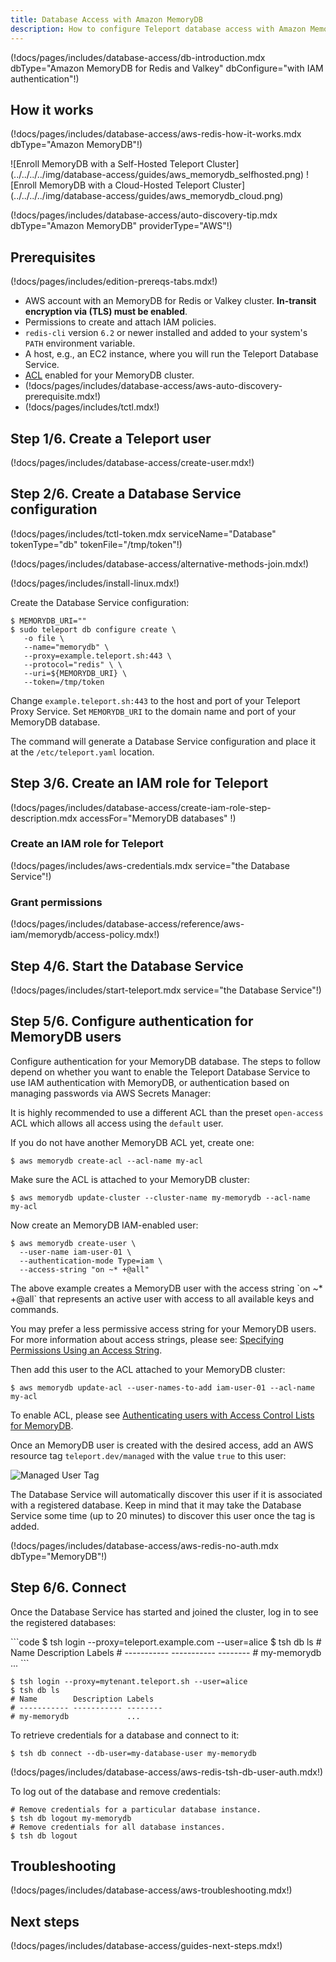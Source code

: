 ```yaml
---
title: Database Access with Amazon MemoryDB
description: How to configure Teleport database access with Amazon MemoryDB
---
```


(!docs/pages/includes/database-access/db-introduction.mdx dbType="Amazon MemoryDB for Redis and Valkey" dbConfigure="with IAM authentication"!)

## How it works

(!docs/pages/includes/database-access/aws-redis-how-it-works.mdx dbType="Amazon MemoryDB"!)

<Tabs>
<TabItem scope={["oss", "enterprise"]} label="Self-Hosted">
![Enroll MemoryDB with a Self-Hosted Teleport Cluster](../../../../img/database-access/guides/aws_memorydb_selfhosted.png)
</TabItem>
<TabItem scope={["cloud","team"]} label="Teleport Cloud">
![Enroll MemoryDB with a Cloud-Hosted Teleport Cluster](../../../../img/database-access/guides/aws_memorydb_cloud.png)
</TabItem>

</Tabs>

(!docs/pages/includes/database-access/auto-discovery-tip.mdx dbType="Amazon MemoryDB" providerType="AWS"!)

## Prerequisites

(!docs/pages/includes/edition-prereqs-tabs.mdx!)

- AWS account with an MemoryDB for Redis or Valkey cluster.
  **In-transit encryption via (TLS) must be enabled**.
- Permissions to create and attach IAM policies.
- `redis-cli` version `6.2` or newer installed and added to your system's `PATH` environment variable.
- A host, e.g., an EC2 instance, where you will run the Teleport Database
  Service.
- [ACL](https://docs.aws.amazon.com/memorydb/latest/devguide/clusters.acls.html) enabled for your
  MemoryDB cluster.
- (!docs/pages/includes/database-access/aws-auto-discovery-prerequisite.mdx!)
- (!docs/pages/includes/tctl.mdx!)

## Step 1/6. Create a Teleport user

(!docs/pages/includes/database-access/create-user.mdx!)

## Step 2/6. Create a Database Service configuration

(!docs/pages/includes/tctl-token.mdx serviceName="Database" tokenType="db" tokenFile="/tmp/token"!)

(!docs/pages/includes/database-access/alternative-methods-join.mdx!)

(!docs/pages/includes/install-linux.mdx!)

Create the Database Service configuration:
```code
$ MEMORYDB_URI=""
$ sudo teleport db configure create \
   -o file \
   --name="memorydb" \
   --proxy=example.teleport.sh:443 \
   --protocol="redis" \ \
   --uri=${MEMORYDB_URI} \
   --token=/tmp/token
```

Change `example.teleport.sh:443` to the host and port of your Teleport Proxy
Service. Set `MEMORYDB_URI` to the domain name and port of your MemoryDB
database.

The command will generate a Database Service configuration and place it at the
`/etc/teleport.yaml` location.

## Step 3/6. Create an IAM role for Teleport

(!docs/pages/includes/database-access/create-iam-role-step-description.mdx accessFor="MemoryDB databases" !)

### Create an IAM role for Teleport

(!docs/pages/includes/aws-credentials.mdx service="the Database Service"!)

### Grant permissions

(!docs/pages/includes/database-access/reference/aws-iam/memorydb/access-policy.mdx!)

## Step 4/6. Start the Database Service

(!docs/pages/includes/start-teleport.mdx service="the Database Service"!)

## Step 5/6. Configure authentication for MemoryDB users

Configure authentication for your MemoryDB database. The steps to follow
depend on whether you want to enable the Teleport Database Service to use IAM
authentication with MemoryDB, or authentication based on managing passwords
via AWS Secrets Manager:

<Tabs>
<TabItem label="MemoryDB IAM user">

It is highly recommended to use a different ACL than the preset `open-access`
ACL which allows all access using the `default` user.

If you do not have another MemoryDB ACL yet, create one:
```code
$ aws memorydb create-acl --acl-name my-acl
```

Make sure the ACL is attached to your MemoryDB cluster:
```code
$ aws memorydb update-cluster --cluster-name my-memorydb --acl-name my-acl
```

Now create an MemoryDB IAM-enabled user:
```code
$ aws memorydb create-user \
  --user-name iam-user-01 \
  --authentication-mode Type=iam \
  --access-string "on ~* +@all"
```

<Admonition type="note" title="Access Strings">
The above example creates a MemoryDB user with the access string `on ~* +@all`
that represents an active user with access to all available keys and commands.

You may prefer a less permissive access string for your MemoryDB users. For
more information about access strings, please see: [Specifying Permissions
Using an Access
String](https://docs.aws.amazon.com/memorydb/latest/devguide/clusters.acls.html#access-string).
</Admonition>

Then add this user to the ACL attached to your MemoryDB cluster:
```code
$ aws memorydb update-acl --user-names-to-add iam-user-01 --acl-name my-acl
```

</TabItem>
<TabItem label="Teleport-managed user">

To enable ACL, please see [Authenticating users with Access Control Lists for
MemoryDB](https://docs.aws.amazon.com/memorydb/latest/devguide/clusters.acls.html).

Once an MemoryDB user is created with the desired access, add an AWS resource
tag `teleport.dev/managed` with the value `true` to this user:

![Managed User Tag](../../../../img/database-access/guides/redis/redis-aws-managed-user-tag.png)

The Database Service will automatically discover this user if it is associated
with a registered database. Keep in mind that it may take the Database Service
some time (up to 20 minutes) to discover this user once the tag is added.

</TabItem>
</Tabs>

(!docs/pages/includes/database-access/aws-redis-no-auth.mdx dbType="MemoryDB"!)

## Step 6/6. Connect

Once the Database Service has started and joined the cluster, log in to see the
registered databases:

<Tabs>
<TabItem scope={["oss", "enterprise"]} label="Self-Hosted">
```code
$ tsh login --proxy=teleport.example.com --user=alice
$ tsh db ls
# Name        Description Labels
# ----------- ----------- --------
# my-memorydb             ...
```

</TabItem>
<TabItem scope={["cloud"]} label="Teleport Enterprise Cloud">

```code
$ tsh login --proxy=mytenant.teleport.sh --user=alice
$ tsh db ls
# Name        Description Labels
# ----------- ----------- --------
# my-memorydb             ...
```

</TabItem>

</Tabs>

To retrieve credentials for a database and connect to it:

```code
$ tsh db connect --db-user=my-database-user my-memorydb
```

(!docs/pages/includes/database-access/aws-redis-tsh-db-user-auth.mdx!)

To log out of the database and remove credentials:

```code
# Remove credentials for a particular database instance.
$ tsh db logout my-memorydb
# Remove credentials for all database instances.
$ tsh db logout
```

## Troubleshooting

(!docs/pages/includes/database-access/aws-troubleshooting.mdx!)

## Next steps

(!docs/pages/includes/database-access/guides-next-steps.mdx!)


